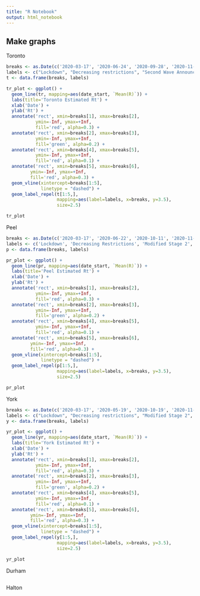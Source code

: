 ```yaml
---
title: "R Notebook"
output: html_notebook
---
```


## Make graphs
Toronto
```r
breaks <- as.Date(c('2020-03-17', '2020-06-24', '2020-09-28', '2020-11-20','2020-12-14', '2021-03-07'))
labels <- c("Lockdown", "Decreasing restrictions", "Second Wave Announcement", "Red - Control", "Lockdown", "End")
t <- data.frame(breaks, labels)

tr_plot <- ggplot() +
  geom_line(tr, mapping=aes(date_start, `Mean(R)`)) +
  labs(title='Toronto Estimated Rt') +
  xlab('Date') +
  ylab('Rt') +
  annotate('rect', xmin=breaks[1], xmax=breaks[2],
           ymin=-Inf, ymax=+Inf,
           fill='red', alpha=0.3) +
  annotate('rect', xmin=breaks[2], xmax=breaks[3],
           ymin=-Inf, ymax=+Inf,
           fill='green', alpha=0.2) +
  annotate('rect', xmin=breaks[4], xmax=breaks[5],
           ymin=-Inf, ymax=+Inf,
           fill='red', alpha=0.1) +
  annotate('rect', xmin=breaks[5], xmax=breaks[6],
         ymin=-Inf, ymax=+Inf,
         fill='red', alpha=0.3) +
  geom_vline(xintercept=breaks[1:5],
             linetype = "dashed") +
  geom_label_repel(t[1:5,],
                   mapping=aes(label=labels, x=breaks, y=3.5),
                   size=2.5)

tr_plot
```

Peel
```r
breaks <- as.Date(c('2020-03-17', '2020-06-22', '2020-10-11', '2020-11-09', '2020-12-14', '2021-03-07'))
labels <- c('Lockdown', 'Decreasing Restrictions', 'Modified Stage 2', 'Red - Control', 'Lockdown', "End")
p <- data.frame(breaks, labels)

pr_plot <- ggplot() +
  geom_line(pr, mapping=aes(date_start, `Mean(R)`)) +
  labs(title='Peel Estimated Rt') +
  xlab('Date') +
  ylab('Rt') +
  annotate('rect', xmin=breaks[1], xmax=breaks[2],
           ymin=-Inf, ymax=+Inf,
           fill='red', alpha=0.3) +
  annotate('rect', xmin=breaks[2], xmax=breaks[3],
           ymin=-Inf, ymax=+Inf,
           fill='green', alpha=0.2) +
  annotate('rect', xmin=breaks[4], xmax=breaks[5],
           ymin=-Inf, ymax=+Inf,
           fill='red', alpha=0.1) +
  annotate('rect', xmin=breaks[5], xmax=breaks[6],
         ymin=-Inf, ymax=+Inf,
         fill='red', alpha=0.3) +
  geom_vline(xintercept=breaks[1:5],
             linetype = "dashed") +
  geom_label_repel(p[1:5,],
                   mapping=aes(label=labels, x=breaks, y=3.5),
                   size=2.5)

pr_plot
```

York
```r
breaks <- as.Date(c('2020-03-17', '2020-05-19', '2020-10-19', '2020-11-16','2020-12-14', '2021-03-07'))
labels <- c("Lockdown", "Decreasing restrictions", "Modified Stage 2", "Red - Control", "Lockdown", "End")
y <- data.frame(breaks, labels)

yr_plot <- ggplot() +
  geom_line(yr, mapping=aes(date_start, `Mean(R)`)) +
  labs(title='York Estimated Rt') +
  xlab('Date') +
  ylab('Rt') +
  annotate('rect', xmin=breaks[1], xmax=breaks[2],
           ymin=-Inf, ymax=+Inf,
           fill='red', alpha=0.3) +
  annotate('rect', xmin=breaks[2], xmax=breaks[3],
           ymin=-Inf, ymax=+Inf,
           fill='green', alpha=0.2) +
  annotate('rect', xmin=breaks[4], xmax=breaks[5],
           ymin=-Inf, ymax=+Inf,
           fill='red', alpha=0.1) +
  annotate('rect', xmin=breaks[5], xmax=breaks[6],
         ymin=-Inf, ymax=+Inf,
         fill='red', alpha=0.3) +
  geom_vline(xintercept=breaks[1:5],
             linetype = "dashed") +
  geom_label_repel(y[1:5,],
                   mapping=aes(label=labels, x=breaks, y=3.5),
                   size=2.5)

yr_plot
```

Durham
```r

```

Halton
```r

```
